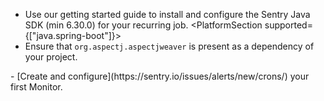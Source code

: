 - Use our <PlatformLink to="/">getting started</PlatformLink> guide to install and configure the Sentry Java SDK (min 6.30.0) for your recurring job.
<PlatformSection supported={["java.spring-boot"]}>
- Ensure that `org.aspectj.aspectjweaver` is present as a dependency of your project.
</PlatformSection>
- [Create and configure](https://sentry.io/issues/alerts/new/crons/) your first Monitor.
